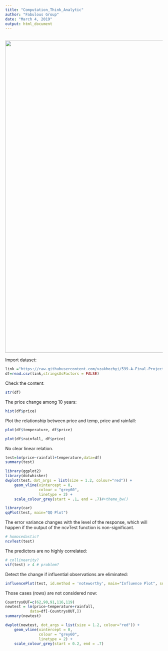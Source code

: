 ```yaml
---
title: "Computation_Think_Analytic"
author: "Fabulous Group"
date: "March 4, 2019"
output: html_document
---
```

<br> 
<center><img src="https://raw.githubusercontent.com/vzakhozhyi/599-A-Final-Project/master/teamPhoto.png" width="1000"></center>

Import dataset:
```r
link ="https://raw.githubusercontent.com/vzakhozhyi/599-A-Final-Project/master/Data/DataFinal.csv"
df=read.csv(link,stringsAsFactors = FALSE)
```

Check the content:
```r
str(df)
```

The price change among 10 years:
```r
hist(df$price)
```

Plot the relationship between price and temp, price and rainfall:
```r
plot(df$temperature, df$price)
```

```r
plot(df$rainfall, df$price)
```

No clear linear relation.

```r
test=lm(price~rainfall+temperature,data=df)
summary(test)
```

```r
library(ggplot2)
library(dotwhisker)
dwplot(test，dot_args = list(size = 1.2, colour="red")) + 
    geom_vline(xintercept = 0, 
               colour = "grey60", 
               linetype = 2) +
    scale_colour_grey(start = .1, end = .7)#+theme_bw()
```



```r
library(car)
qqPlot(test, main="QQ Plot")
```

The error variance changes with the level of the response, which will happen if the output of the ncvTest function is non-significant.
```r
# homocedastic?
ncvTest(test)
```

The predictors are no highly correlated:

```r
# collinearity?
vif(test) > 4 # problem?
```

Detect the change if influential observations are eliminated:

```r
influencePlot(test, id.method = 'noteworthy', main="Influence Plot", sub="Circle size is proportial to Cook's Distance" )
```

Those cases (rows) are not considered now:

```r
CountrysOUT=c(62,90,91,116,119)
newtest = lm(price~temperature+rainfall,
           data=df[-CountrysOUT,])
summary(newtest)

```

```r
dwplot(newtest, dot_args = list(size = 1.2, colour="red")) + 
    geom_vline(xintercept = 0, 
               colour = "grey60", 
               linetype = 2) +
    scale_colour_grey(start = 0.2, end = .7)
```


